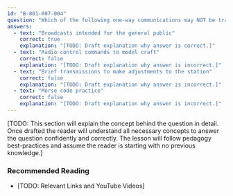 ```yaml
---
id: "B-001-007-004"
question: "Which of the following one-way communications may NOT be transmitted in the amateur radio service?"
answers:
  - text: "Broadcasts intended for the general public"
    correct: true
    explanation: "[TODO: Draft explanation why answer is correct.]"
  - text: "Radio control commands to model craft"
    correct: false
    explanation: "[TODO: Draft explanation why answer is incorrect.]"
  - text: "Brief transmissions to make adjustments to the station"
    correct: false
    explanation: "[TODO: Draft explanation why answer is incorrect.]"
  - text: "Morse code practice"
    correct: false
    explanation: "[TODO: Draft explanation why answer is incorrect.]"
---
```


[TODO: This section will explain the concept behind the question in detail. Once drafted the reader will understand all necessary concepts to answer the question confidently and correctly. The lesson will follow pedagogy best-practices and assume the reader is starting with no previous knowledge.]

### Recommended Reading

- [TODO: Relevant Links and YouTube Videos]
